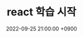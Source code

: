 ---
title: 'react 학습 시작'
date: 2022-09-25 21:00:00 +0900
tags: ['JAVASCRIPT', 'REACT']
draft: true
summary: ''
cover: ""
---